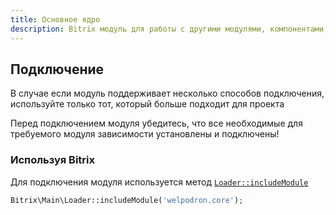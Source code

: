 ```yaml
---
title: Основное ядро
description: Bitrix модуль для работы с другими модулями, компонентами, а также js и css библиотекой ядра пространства welpodron
---
```


## Подключение 

В случае если модуль поддерживает несколько способов подключения, используйте только тот, который больше подходит для проекта


  <Alert>
    Перед подключением модуля убедитесь, что все необходимые для требуемого модуля зависимости установлены и подключены!
  </Alert> 

  ### Используя Bitrix 

  Для подключения модуля используется метод <a target="_blank" href="https://dev.1c-bitrix.ru/api_d7/bitrix/main/loader/includemodule.php">`Loader::includeModule`</a>  

  ```php
  Bitrix\Main\Loader::includeModule('welpodron.core');
  ```